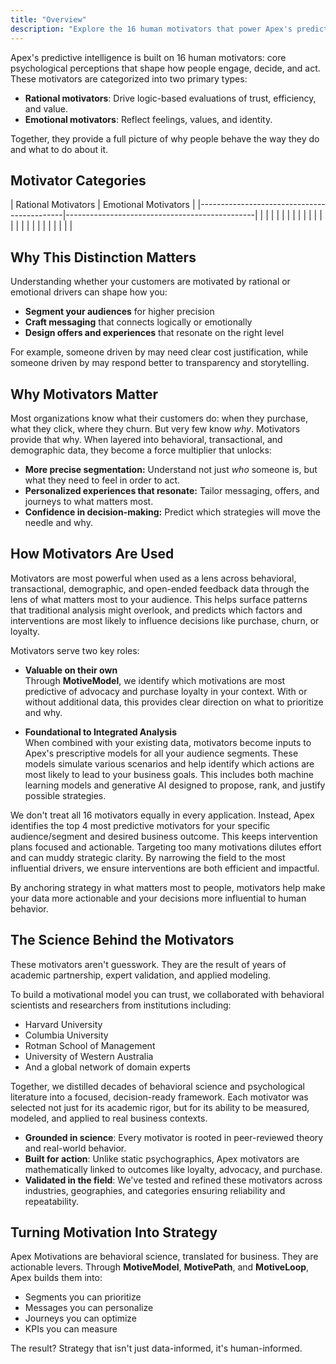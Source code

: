 ```yaml
---
title: "Overview"
description: "Explore the 16 human motivators that power Apex's predictive intelligence."
---
```



Apex's predictive intelligence is built on 16 human motivators: core psychological perceptions that shape how people engage, decide, and act. These motivators are categorized into two primary types:

- **Rational motivators**: Drive logic-based evaluations of trust, efficiency, and value.
- **Emotional motivators**: Reflect feelings, values, and identity.

Together, they provide a full picture of why people behave the way they do and what to do about it.

## Motivator Categories

<Frame>
| Rational Motivators                        | Emotional Motivators                         |
|--------------------------------------------|-----------------------------------------------|
| <Motivator name="uncomplicated" />         | <Motivator name="respectful" />              |
| <Motivator name="responsive" />            | <Motivator name="relatable" />               |
| <Motivator name="predictable" />           | <Motivator name="principled" />              |
| <Motivator name="meaningful" />            | <Motivator name="joyful" />                  |
| <Motivator name="involved" />              | <Motivator name="honest" />                  |
| <Motivator name="forward-thinking" />      | <Motivator name="empathetic" />              |
| <Motivator name="distinct" />              | <Motivator name="dependable" />              |
| <Motivator name="affordable" />            | <Motivator name="authentic" />               |
</Frame>

## Why This Distinction Matters

Understanding whether your customers are motivated by rational or emotional drivers can shape how you:

- **Segment your audiences** for higher precision
- **Craft messaging** that connects logically or emotionally
- **Design offers and experiences** that resonate on the right level

For example, someone driven by <Motivator name="affordable" /> may need clear cost justification, while someone driven by <Motivator name="authentic" /> may respond better to transparency and storytelling.

## Why Motivators Matter

Most organizations know what their customers do: when they purchase, what they click, where they churn. But very few know *why*. Motivators provide that why. When layered into behavioral, transactional, and demographic data, they become a force multiplier that unlocks:

- **More precise segmentation:** Understand not just *who* someone is, but what they need to feel in order to act.
- **Personalized experiences that resonate:** Tailor messaging, offers, and journeys to what matters most.
- **Confidence in decision-making:** Predict which strategies will move the needle and why.

## How Motivators Are Used

Motivators are most powerful when used as a lens across behavioral, transactional, demographic, and open-ended feedback data through the lens of what matters most to your audience. This helps surface patterns that traditional analysis might overlook, and predicts which factors and interventions are most likely to influence decisions like purchase, churn, or loyalty.

Motivators serve two key roles:

- **Valuable on their own**  
  Through **MotiveModel**, we identify which motivations are most predictive of advocacy and purchase loyalty in your context. With or without additional data, this provides clear direction on what to prioritize and why.

- **Foundational to Integrated Analysis**  
  When combined with your existing data, motivators become inputs to Apex's prescriptive models for all your audience segments. These models simulate various scenarios and help identify which actions are most likely to lead to your business goals. This includes both machine learning models and generative AI designed to propose, rank, and justify possible strategies.

We don't treat all 16 motivators equally in every application. Instead, Apex identifies the top 4 most predictive motivators for your specific audience/segment and desired business outcome. This keeps intervention plans focused and actionable. Targeting too many motivations dilutes effort and can muddy strategic clarity. By narrowing the field to the most influential drivers, we ensure interventions are both efficient and impactful.

By anchoring strategy in what matters most to people, motivators help make your data more actionable and your decisions more influential to human behavior.


## The Science Behind the Motivators

These motivators aren't guesswork. They are the result of years of academic partnership, expert validation, and applied modeling.

To build a motivational model you can trust, we collaborated with behavioral scientists and researchers from institutions including:

- Harvard University  
- Columbia University  
- Rotman School of Management  
- University of Western Australia  
- And a global network of domain experts

Together, we distilled decades of behavioral science and psychological literature into a focused, decision-ready framework. Each motivator was selected not just for its academic rigor, but for its ability to be measured, modeled, and applied to real business contexts.

- **Grounded in science**: Every motivator is rooted in peer-reviewed theory and real-world behavior.
- **Built for action**: Unlike static psychographics, Apex motivators are mathematically linked to outcomes like loyalty, advocacy, and purchase.
- **Validated in the field**: We've tested and refined these motivators across industries, geographies, and categories ensuring reliability and repeatability.


## Turning Motivation Into Strategy

Apex Motivations are behavioral science, translated for business. They are actionable levers. Through **MotiveModel**, **MotivePath**, and **MotiveLoop**, Apex builds them into:

- Segments you can prioritize
- Messages you can personalize
- Journeys you can optimize
- KPIs you can measure

The result? Strategy that isn't just data-informed, it's human-informed.


